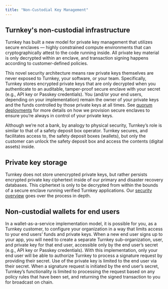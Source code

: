 ```yaml
---
title: "Non-Custodial Key Management"
---
```


## Turnkey's non-custodial infrastructure

Turnkey has built a new model for private key management that utilizes secure enclaves — highly constrained compute environments that can cryptographically attest to the code running inside. All private key material is only decrypted within an enclave, and transaction signing happens according to customer-defined policies.

This novel security architecture means raw private keys themselves are never exposed to Turnkey, your software, or your team. Specifically, Turnkey stores encrypted private keys that are only decrypted when you authenticate to an auditable, tamper-proof secure enclave with your secret (e.g., API key or Passkey credentials). You (and/or your end users, depending on your implementation) remain the owner of your private keys and the funds controlled by those private keys at all times. See [quorum deployments](/security/quorum-deployments) for more details on how we provision secure enclaves to ensure you’re always in control of your private keys.

Although we’re not a bank, by analogy to physical security, Turnkey’s role is similar to that of a safety deposit box operator. Turnkey secures, and facilitates access to, the safety deposit boxes (wallets), but only the customer can unlock the safety deposit box and access the contents (digital assets) inside.

## Private key storage

Turnkey does not store unencrypted private keys, but rather persists encrypted private key ciphertext inside of our primary and disaster recovery databases. This ciphertext is only to be decrypted from within the bounds of a secure enclave running verified Turnkey applications. Our [security overview](/security/our-approach) goes over the process in depth.

## Non-custodial wallets for end users

In a wallet-as-a-service implementation model, it is possible for you, as a Turnkey customer, to configure your organization in a way that limits access to your end users’ funds and private keys. When a new end user signs up to your app, you will need to create a separate Turnkey sub-organization, user, and private key for that end user, accessible only by the end user’s secret (e.g., API key or Passkey credentials). With this implementation, only your end user will be able to authorize Turnkey to process a signature request by providing their secret. Use of the private key is limited to the end user via their secret. When a signature request is initiated by the end user’s secret, Turnkey’s functionality is limited to processing the request based on any policy rules that have been set, and returning the signed transaction to you for broadcast on chain.
